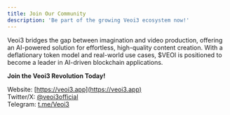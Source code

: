 ```yaml
---
title: Join Our Community
description: 'Be part of the growing Veoi3 ecosystem now!'
---
```


Veoi3 bridges the gap between imagination and video production, offering an AI-powered solution for effortless, high-quality content creation. With a deflationary token model and real-world use cases, $VEOI is positioned to become a leader in AI-driven blockchain applications.  

**Join the Veoi3 Revolution Today!**

<Icon icon="globe" size="20"/> Website: [https://veoi3.app](https://veoi3.app)  
<Icon icon="x-twitter" size="20"/> Twitter/X: [@veoi3official](https://x.com/veoi3official)  
<Icon icon="telegram" size="20"/> Telegram: [t.me/Veoi3](https://t.me/Veoi3)

